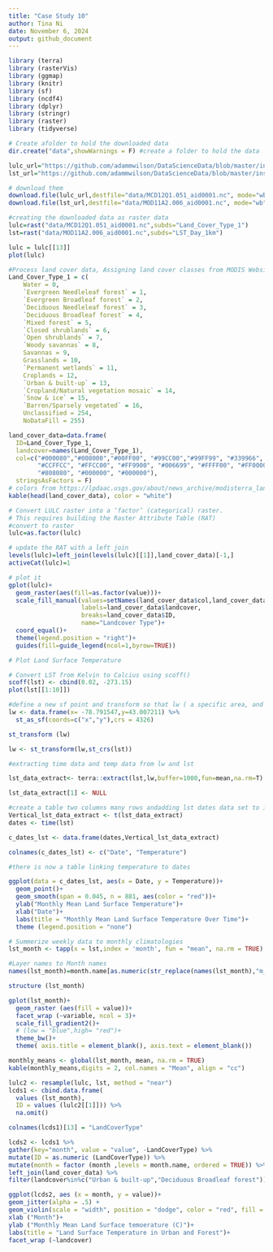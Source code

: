 ```yaml
---
title: "Case Study 10"
author: Tina Ni
date: November 6, 2024
output: github_document
---
```


```r
library (terra)
library (rasterVis)
library (ggmap)
library (knitr)
library (sf)
library (ncdf4)
library (dplyr)
library (stringr)
library (raster)
library (tidyverse)
```

```r
# Create afolder to hold the downloaded data
dir.create("data",showWarnings = F) #create a folder to hold the data

lulc_url="https://github.com/adammwilson/DataScienceData/blob/master/inst/extdata/appeears/MCD12Q1.051_aid0001.nc?raw=true"
lst_url="https://github.com/adammwilson/DataScienceData/blob/master/inst/extdata/appeears/MOD11A2.006_aid0001.nc?raw=true"

# download them
download.file(lulc_url,destfile="data/MCD12Q1.051_aid0001.nc", mode="wb")
download.file(lst_url,destfile="data/MOD11A2.006_aid0001.nc", mode="wb")
```

```r
#creating the downloaded data as raster data
lulc=rast("data/MCD12Q1.051_aid0001.nc",subds="Land_Cover_Type_1")
lst=rast("data/MOD11A2.006_aid0001.nc",subds="LST_Day_1km")
```

```r
lulc = lulc[[13]]
plot(lulc)
```

```r
#Process land cover data, Assigning land cover classes from MODIS Website
Land_Cover_Type_1 = c(
    Water = 0, 
    `Evergreen Needleleaf forest` = 1, 
    `Evergreen Broadleaf forest` = 2,
    `Deciduous Needleleaf forest` = 3, 
    `Deciduous Broadleaf forest` = 4,
    `Mixed forest` = 5, 
    `Closed shrublands` = 6,
    `Open shrublands` = 7,
    `Woody savannas` = 8, 
    Savannas = 9,
    Grasslands = 10,
    `Permanent wetlands` = 11, 
    Croplands = 12,
    `Urban & built-up` = 13,
    `Cropland/Natural vegetation mosaic` = 14, 
    `Snow & ice` = 15,
    `Barren/Sparsely vegetated` = 16, 
    Unclassified = 254,
    NoDataFill = 255)

land_cover_data=data.frame(
  ID=Land_Cover_Type_1,
  landcover=names(Land_Cover_Type_1),
  col=c("#000080","#008000","#00FF00", "#99CC00","#99FF99", "#339966", "#993366", "#FFCC99", 
        "#CCFFCC", "#FFCC00", "#FF9900", "#006699", "#FFFF00", "#FF0000", "#999966", "#FFFFFF", 
        "#808080", "#000000", "#000000"),
  stringsAsFactors = F)
# colors from https://lpdaac.usgs.gov/about/news_archive/modisterra_land_cover_types_yearly_l3_global_005deg_cmg_mod12c1
kable(head(land_cover_data), color = "white")
```

```r
# Convert LULC raster into a ‘factor’ (categorical) raster.
# This requires building the Raster Attribute Table (RAT)
#convert to raster
lulc=as.factor(lulc)

# update the RAT with a left join
levels(lulc)=left_join(levels(lulc)[[1]],land_cover_data)[-1,]
activeCat(lulc)=1

# plot it
gplot(lulc)+
  geom_raster(aes(fill=as.factor(value)))+
  scale_fill_manual(values=setNames(land_cover_data$col,land_cover_data$ID),
                    labels=land_cover_data$landcover,
                    breaks=land_cover_data$ID,
                    name="Landcover Type")+
  coord_equal()+
  theme(legend.position = "right")+
  guides(fill=guide_legend(ncol=1,byrow=TRUE))
```

```r
# Plot Land Surface Temperature

# Convert LST from Kelvin to Calcius using scoff()
scoff(lst) <- cbind(0.02, -273.15)
plot(lst[[1:10]])
```

```r
#define a new sf point and transform so that lw ( a specific area, and lst are using the same coordinate system)
lw <- data.frame(x= -78.791547,y=43.007211) %>%
  st_as_sf(coords=c("x","y"),crs = 4326)

st_transform (lw)

lw <- st_transform(lw,st_crs(lst))

#extracting time data and temp data from lw and lst

lst_data_extract<- terra::extract(lst,lw,buffer=1000,fun=mean,na.rm=T)

lst_data_extract[1] <- NULL

#create a table two columns many rows andadding lst dates data set to it
Vertical_lst_data_extract <- t(lst_data_extract)
dates <- time(lst)

c_dates_lst <- data.frame(dates,Vertical_lst_data_extract)

colnames(c_dates_lst) <- c("Date", "Temperature")

#there is now a table linking temperature to dates
```

```r
ggplot(data = c_dates_lst, aes(x = Date, y = Temperature))+
  geom_point()+
  geom_smooth(span = 0.045, n = 881, aes(color = "red"))+
  ylab("Monthly Mean Land Surface Temperature")+
  xlab("Date")+
  labs(title = "Monthly Mean Land Surface Temperature Over Time")+
  theme (legend.position = "none")
```

```r
# Summerize weekly data to monthly climatologies
lst_month <- tapp(x = lst,index = 'month', fun = "mean", na.rm = TRUE)

#Layer names to Month names
names(lst_month)=month.name[as.numeric(str_replace(names(lst_month),"m_",""))]

structure (lst_month)
```

```r

gplot(lst_month)+
  geom_raster (aes(fill = value))+
  facet_wrap (~variable, ncol = 3)+
  scale_fill_gradient2()+
  # (low = "blue",high= "red")+
  theme_bw()+
  theme( axis.title = element_blank(), axis.text = element_blank())
```
```r
monthly_means <- global(lst_month, mean, na.rm = TRUE)
kable(monthly_means,digits = 2, col.names = "Mean", align = "cc")
```
```r
lulc2 <- resample(lulc, lst, method = "near")
lcds1 <- cbind.data.frame(
  values (lst_month),
  ID = values (lulc2[[1]])) %>%
  na.omit()

colnames(lcds1)[13] = "LandCoverType"

lcds2 <- lcds1 %>%
gather(key="month", value = "value", -LandCoverType) %>%
mutate(ID = as.numeric (LandCoverType)) %>%
mutate(month = factor (month ,levels = month.name, ordered = TRUE)) %>%
left_join(land_cover_data) %>%
filter(landcover%in%c("Urban & built-up","Deciduous Broadleaf forest"))
```

```r
ggplot(lcds2, aes (x = month, y = value))+
geom_jitter(alpha = .5) +
geom_violin(scale = "width", position = "dodge", color = "red", fill = "green", alpha = 0.25)+
xlab ("Month")+
ylab ("Monthly Mean Land Surface temoerature (C)")+
labs(title = "Land Surface Temperature in Urban and Forest")+
facet_wrap (~landcover)
```
